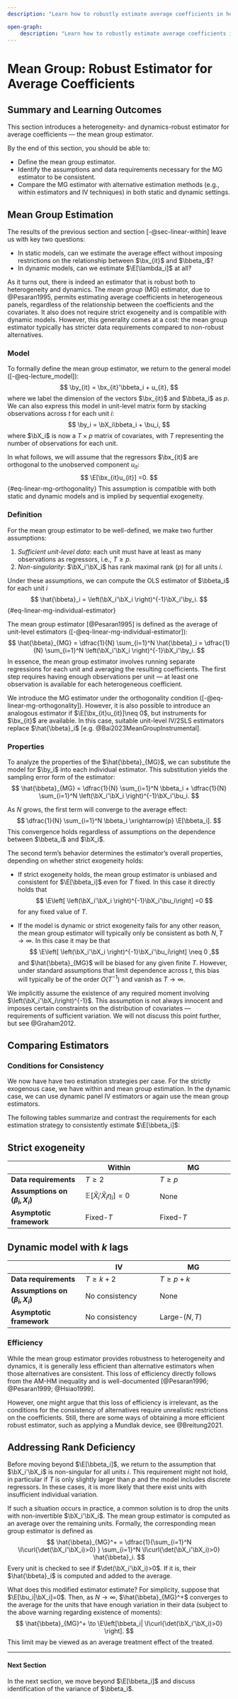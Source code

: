 ```yaml
--- 
description: "Learn how to robustly estimate average coefficients in heterogeneous panel data with the mean group estimator. No fixed effects necessary. (Lecture Notes)"

open-graph:
    description: "Learn how to robustly estimate average coefficients in heterogeneous panel data with the mean group estimator. No fixed effects necessary. (Lecture Notes)"
---
```


# Mean Group: Robust Estimator for Average Coefficients {#sec-linear-mean-group}

::: {.callout-note appearance="simple" icon=false}

## Summary and Learning Outcomes

This section introduces a heterogeneity- and dynamics-robust estimator for average coefficients — the mean group estimator.

By the end of this section, you should be able to:

- Define the mean group estimator.
- Identify the assumptions and data requirements necessary for the MG estimator to be consistent.
- Compare the MG estimator with alternative estimation methods (e.g., within estimators and IV techniques) in both static and dynamic settings.
:::

## Mean Group Estimation

The results of the previous section and section [-@sec-linear-within] leave us with key two questions: 

-  In static models, can we estimate the average effect without imposing restrictions on the relationship between $\bx_{it}$ and $\bbeta_i$?
-  In dynamic models, can we estimate $\E[\lambda_i]$ at all?
  
As it turns out, there is indeed an estimator that is robust both to heterogeneity and dynamics. The *mean group* (MG) estimator, due to @Pesaran1995, permits estimating average coefficients in heterogeneous panels, regardless of the relationship between the coefficients and the covariates. It also does not require strict exogeneity and is compatible with dynamic models. However, this generality comes at a cost: the mean group estimator typically has stricter data requirements compared to non-robust alternatives.


### Model

To formally define the mean group estimator, we return to the general model ([-@eq-lecture_model]): 
$$
	\by_{it} = \bx_{it}'\bbeta_i + u_{it},
$$ 
where we label the dimension of the vectors $\bx_{it}$ and $\bbeta_i$ as $p$. We can also express this model in unit-level matrix form by stacking observations across $t$ for each unit $i$:
$$
\by_i = \bX_i\bbeta_i + \bu_i,
$$
where $\bX_i$ is now a $T\times p$ matrix of covariates, with $T$ representing the number of observations for each unit.

In what follows, we will assume that the regressors $\bx_{it}$ are orthogonal to the unobserved component $u_{it}$:
$$
\E[\bx_{it}u_{it}] =0.
$$ {#eq-linear-mg-orthogonality}
This assumption is compatible with both static and dynamic models and is implied by sequential exogeneity.

### Definition

For the mean group estimator to be well-defined, we make two further assumptions:

1. *Sufficient unit-level data*: each unit must have at least as many observations as regressors, i.e., $T\geq p$. 
2. *Non-singularity*: $\bX_i'\bX_i$ has rank maximal rank ($p$) for all units $i$. 

Under these assumptions, we can compute the OLS estimator of $\bbeta_i$ for each unit $i$
$$
	\hat{\bbeta}_i = \left(\bX_i'\bX_i \right)^{-1}\bX_i'\by_i.
$$ {#eq-linear-mg-individual-estimator} 
 
The mean group estimator [@Pesaran1995] is defined as the average of unit-level estimators ([-@eq-linear-mg-individual-estimator]):
$$
	\hat{\bbeta}_{MG} = \dfrac{1}{N} \sum_{i=1}^N \hat{\bbeta}_i =  \dfrac{1}{N} \sum_{i=1}^N \left(\bX_i'\bX_i \right)^{-1}\bX_i'\by_i.
$$
In essence, the mean group estimator involves running separate regressions for each unit and averaging the resulting coefficients. The first step requires having enough observations per unit — at least one observation is available for each heterogeneous coefficient.


::: {.callout-note appearance="simple" icon=false}
We introduce the MG estimator under the orthogonality condition ([-@eq-linear-mg-orthogonality]). However, it is also possible to introduce an analogous estimator if $\E[\bx_{it}u_{it}]\neq 0$, but instruments for $\bx_{it}$ are available. In this case, suitable unit-level IV/2SLS estimators replace $\hat{\bbeta}_i$ [e.g. @Bai2023MeanGroupInstrumental].
:::
 


### Properties 

To analyze the properties of the $\hat{\bbeta}_{MG}$, we can substitute the model for $\by_i$ into each individual estimator. This substitution yields the sampling error form of the estimator:
$$
	\hat{\bbeta}_{MG}  = \dfrac{1}{N} \sum_{i=1}^N \bbeta_i	   + \dfrac{1}{N} \sum_{i=1}^N \left(\bX_i'\bX_i \right)^{-1}\bX_i'\bu_i.
$$

As $N$ grows, the first term will converge to the average effect:
$$
\dfrac{1}{N} \sum_{i=1}^N \bbeta_i	 \xrightarrow{p} \E[\bbeta_i].
$$
This convergence holds regardless of assumptions on the dependence between $\bbeta_i$ and $\bX_i$. 

The second term's behavior determines the estimator's overall properties, depending on whether strict exogeneity holds:  

- If strict exogeneity holds,  the mean group estimator is unbiased and consistent for $\E[\bbeta_i]$ even for $T$ fixed. In this case it directly holds that $$ \E\left[ \left(\bX_i'\bX_i \right)^{-1}\bX_i'\bu_i\right] =0 $$ for any fixed value of $T$.  
  
- If the model is dynamic or strict exogeneity fails for any other reason, the mean group estimator will typically only be consistent as both $N, T\to\infty$. In this case it may be that $$ \E\left[ \left(\bX_i'\bX_i \right)^{-1}\bX_i'\bu_i\right] \neq 0 ,$$ and $\hat{\bbeta}_{MG}$ will be biased for any given finite $T$. However, under standard assumptions that limit dependence across $t$, this bias will typically be of the order $O(T^{-1})$ and vanish as $T\to\infty$.

 
::: {.callout-note appearance="simple" icon=false} 
We implicitly assume the existence of any required moment involving $\left(\bX_i'\bX_i\right)^{-1}$. This assumption is not always innocent and imposes certain constraints on the distribution of covariates — requirements of sufficient variation. We will not discuss this point further, but see @Graham2012. 
:::

## Comparing Estimators

### Conditions for Consistency

We now have have two estimation strategies per case. For the strictly exogenous case, we have within and mean group estimation. In the dynamic case, we can use dynamic panel IV estimators or again use the mean group estimators. 

The following tables summarize and contrast the requirements for each estimation strategy to consistently estimate $\E[\bbeta_i]$:

::: {.panel-tabset}

## Strict exogeneity

  
|                              | Within           | MG                  |
|----------|----------|----------|
| **Data requirements**        | $T \geq 2$  | $T \geq p$      |
| **Assumptions on $(\beta_i, X_i)$** | $\mathbb{E}[\tilde{X}_i'\tilde{X}_i\eta_i]=0$ | None               |
| **Asymptotic framework**     | Fixed-$T$  | Fixed-$T$       | 


## Dynamic model with $k$ lags
  
|                              | IV                         | MG                  |
|----------|----------|----------|
| **Data requirements**        | $T \geq k+2$           | $T \geq p+k$    |
| **Assumptions on $(\beta_i, X_i)$** | No consistency               | None               |
| **Asymptotic framework**     | No consistency             | Large-$(N, T)$  | 
:::
 

### Efficiency 

While the mean group estimator provides robustness to heterogeneity and dynamics, it is generally less efficient than alternative estimators when those alternatives are consistent. This loss of efficiency directly follows from the AM-HM inequality and is well-documented  [@Pesaran1996; @Pesaran1999; @Hsiao1999]. 

However, one might argue that this loss of efficiency is irrelevant, as the conditions for the consistency of alternatives require unrealistic restrictions on the coefficients. Still, there are some ways of obtaining a more efficient robust estimator, such as applying a Mundlak device, see @Breitung2021.


## Addressing Rank Deficiency


Before moving beyond $\E[\bbeta_i]$, we return to the assumption that $\bX_i'\bX_i$ is non-singular for all units $i$. This requirement might not hold, in particular if $T$ is only slightly larger than $p$ and the model includes discrete regressors. In these cases, it is more likely that there exist units with insufficient individual variation. 

 
If such a situation occurs in practice, a common solution is to drop the units with non-invertible $\bX_i'\bX_i$. The mean group estimator is computed as an average over the remaining units.  Formally, the corresponding mean group estimator is defined as 
$$
	\hat{\bbeta}_{MG}^+  = \dfrac{1}{\sum_{i=1}^N \I\curl{\det(\bX_i'\bX_i)>0} } \sum_{i=1}^N \I\curl{\det(\bX_i'\bX_i)>0} \hat{\bbeta}_i.
$$
Every unit is checked to see if $\det(\bX_i'\bX_i)>0$. If it is, their $\hat{\bbeta}_i$  is computed and added to the average.

What does this modified estimator estimate? For simplicity, suppose that $\E[\bu_i|\bX_i]=0$. Then, as $N\to\infty$,  $\hat{\bbeta}_{MG}^+$ converges to the average for the units that have enough variation in their data (subject to the above warning regarding existence of moments):
$$
	\hat{\bbeta}_{MG}^+ \to \E\left[\bbeta_i| \I\curl{\det(\bX_i'\bX_i)>0}  \right].
$$
This limit may be viewed as an average treatment effect of the treated.  

---

#### Next Section {.unnumbered}

In the next section, we move beyond $\E[\bbeta_i]$ and discuss identification of the variance of $\bbeta_i$.